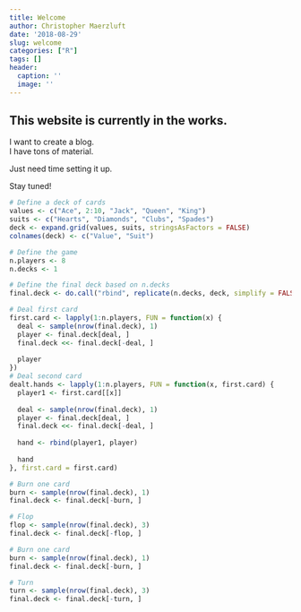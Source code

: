 ```yaml
---
title: Welcome
author: Christopher Maerzluft
date: '2018-08-29'
slug: welcome
categories: ["R"]
tags: []
header:
  caption: ''
  image: ''
---
```


## This website is currently in the works.

I want to create a blog.  
I have tons of material.  
  
Just need time setting it up.  
  
  
Stay tuned!

```r
# Define a deck of cards
values <- c("Ace", 2:10, "Jack", "Queen", "King")
suits <- c("Hearts", "Diamonds", "Clubs", "Spades")
deck <- expand.grid(values, suits, stringsAsFactors = FALSE)
colnames(deck) <- c("Value", "Suit")

# Define the game
n.players <- 8
n.decks <- 1

# Define the final deck based on n.decks
final.deck <- do.call("rbind", replicate(n.decks, deck, simplify = FALSE))

# Deal first card
first.card <- lapply(1:n.players, FUN = function(x) {
  deal <- sample(nrow(final.deck), 1)
  player <- final.deck[deal, ]
  final.deck <<- final.deck[-deal, ]
  
  player
})
# Deal second card
dealt.hands <- lapply(1:n.players, FUN = function(x, first.card) {
  player1 <- first.card[[x]]
  
  deal <- sample(nrow(final.deck), 1)
  player <- final.deck[deal, ]
  final.deck <<- final.deck[-deal, ]
  
  hand <- rbind(player1, player)
  
  hand
}, first.card = first.card)

# Burn one card
burn <- sample(nrow(final.deck), 1)
final.deck <- final.deck[-burn, ]

# Flop
flop <- sample(nrow(final.deck), 3)
final.deck <- final.deck[-flop, ]

# Burn one card
burn <- sample(nrow(final.deck), 1)
final.deck <- final.deck[-burn, ]

# Turn
turn <- sample(nrow(final.deck), 3)
final.deck <- final.deck[-turn, ]
```